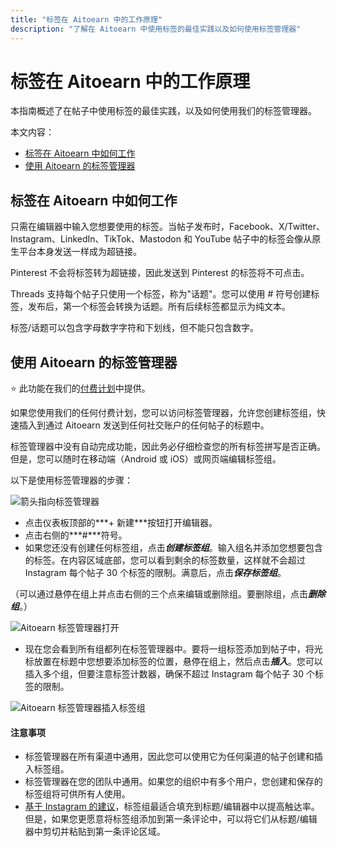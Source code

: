 ```yaml
---
title: "标签在 Aitoearn 中的工作原理"
description: "了解在 Aitoearn 中使用标签的最佳实践以及如何使用标签管理器"
---
```


<UpdatedAt />


# 标签在 Aitoearn 中的工作原理

本指南概述了在帖子中使用标签的最佳实践，以及如何使用我们的标签管理器。

本文内容：
- [标签在 Aitoearn 中如何工作](#hashtags-work)
- [使用 Aitoearn 的标签管理器](#hashtag-manager)

## 标签在 Aitoearn 中如何工作

只需在编辑器中输入您想要使用的标签。当帖子发布时，Facebook、X/Twitter、Instagram、LinkedIn、TikTok、Mastodon 和 YouTube 帖子中的标签会像从原生平台本身发送一样成为超链接。

Pinterest 不会将标签转为超链接，因此发送到 Pinterest 的标签将不可点击。

Threads 支持每个帖子只使用一个标签，称为"话题"。您可以使用 # 符号创建标签，发布后，第一个标签会转换为话题。所有后续标签都显示为纯文本。

标签/话题可以包含字母数字字符和下划线，但不能只包含数字。

## 使用 Aitoearn 的标签管理器

⭐️ 此功能在我们的[付费计划](https://aitoearn.helpscoutdocs.com/article/595-features-available-on-each-aitoearn-plan)中提供。

如果您使用我们的任何付费计划，您可以访问标签管理器，允许您创建标签组，快速插入到通过 Aitoearn 发送到任何社交账户的任何帖子的标题中。

标签管理器中没有自动完成功能，因此务必仔细检查您的所有标签拼写是否正确。但是，您可以随时在移动端（Android 或 iOS）或网页端编辑标签组。

以下是使用标签管理器的步骤：

![箭头指向标签管理器](//d33v4339jhl8k0.cloudfront.net/docs/assets/64cb6cf86d4a3e191f237e66/images/66be0c476eb51e63b8f9eff8/file-dur1W1PRuI.jpg)

- 点击仪表板顶部的***+ 新建***按钮打开编辑器。
- 点击右侧的***#***符号。
- 如果您还没有创建任何标签组，点击***创建标签组***。输入组名并添加您想要包含的标签。在内容区域底部，您可以看到剩余的标签数量，这样就不会超过 Instagram 每个帖子 30 个标签的限制。满意后，点击***保存标签组***。

（可以通过悬停在组上并点击右侧的三个点来编辑或删除组。要删除组，点击***删除组***。）

![Aitoearn 标签管理器打开](//d33v4339jhl8k0.cloudfront.net/docs/assets/64cb6cf86d4a3e191f237e66/images/66be0c84067e9c553dc82d6c/file-zcBa2x9CCr.jpg)

- 现在您会看到所有组都列在标签管理器中。要将一组标签添加到帖子中，将光标放置在标题中您想要添加标签的位置，悬停在组上，然后点击***插入***。您可以插入多个组，但要注意标签计数器，确保不超过 Instagram 每个帖子 30 个标签的限制。

![Aitoearn 标签管理器插入标签组](//d33v4339jhl8k0.cloudfront.net/docs/assets/64cb6cf86d4a3e191f237e66/images/66be0d5565e01777a9333df4/file-ErLGN95N7z.jpg)

#### 注意事项

- 标签管理器在所有渠道中通用，因此您可以使用它为任何渠道的帖子创建和插入标签组。
- 标签管理器在您的团队中通用。如果您的组织中有多个用户，您创建和保存的标签组将可供所有人使用。
- [基于 Instagram 的建议](https://about.Instagram.com/blog/announcements/break-down-how-Instagram-search-works)，标签组最适合填充到标题/编辑器中以提高触达率。但是，如果您更愿意将标签组添加到第一条评论中，可以将它们从标题/编辑器中剪切并粘贴到第一条评论区域。
